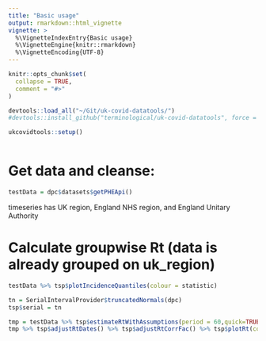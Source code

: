 ```yaml
---
title: "Basic usage"
output: rmarkdown::html_vignette
vignette: >
  %\VignetteIndexEntry{Basic usage}
  %\VignetteEngine{knitr::rmarkdown}
  %\VignetteEncoding{UTF-8}
---
```


```r
knitr::opts_chunk$set(
  collapse = TRUE,
  comment = "#>"
)
```

```r
devtools::load_all("~/Git/uk-covid-datatools/")
#devtools::install_github("terminological/uk-covid-datatools", force = TRUE)

ukcovidtools::setup()



```

# Get data and cleanse:

```r

testData = dpc$datasets$getPHEApi()

```

timeseries has UK region, England NHS region, and England Unitary Authority

# Calculate groupwise Rt (data is already grouped on uk_region)

```r


testData %>% tsp$plotIncidenceQuantiles(colour = statistic)


```
```r

tn = SerialIntervalProvider$truncatedNormals(dpc)
tsp$serial = tn


```

```r
tmp = testData %>% tsp$estimateRtWithAssumptions(period = 60,quick=TRUE,nocache=TRUE)
tmp %>% tsp$adjustRtDates() %>% tsp$adjustRtCorrFac() %>% tsp$plotRt(colour=statistic, rtlim = c(0,10), dates = "2020-02-01")
```